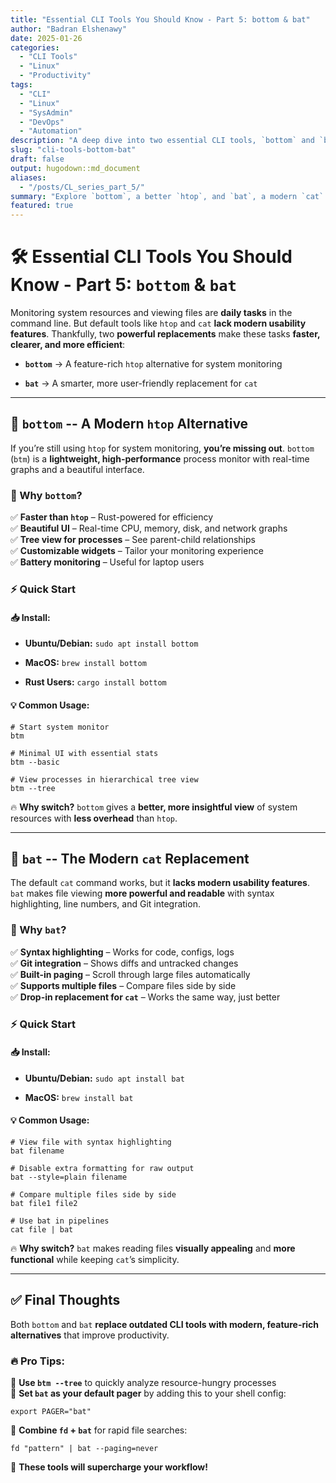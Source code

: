 ```yaml
---
title: "Essential CLI Tools You Should Know - Part 5: bottom & bat"
author: "Badran Elshenawy"
date: 2025-01-26
categories:
  - "CLI Tools"
  - "Linux"
  - "Productivity"
tags:
  - "CLI"
  - "Linux"
  - "SysAdmin"
  - "DevOps"
  - "Automation"
description: "A deep dive into two essential CLI tools, `bottom` and `bat`, that will enhance your workflow."
slug: "cli-tools-bottom-bat"
draft: false
output: hugodown::md_document
aliases:
  - "/posts/CL_series_part_5/"
summary: "Explore `bottom`, a better `htop`, and `bat`, a modern `cat` replacement to improve your Linux workflow."
featured: true
---
```


# 🛠️ Essential CLI Tools You Should Know - Part 5: `bottom` & `bat`

Monitoring system resources and viewing files are **daily tasks** in the command line. But default tools like `htop` and `cat` **lack modern usability features**. Thankfully, two **powerful replacements** make these tasks **faster, clearer, and more efficient**:

-   **`bottom`** → A feature-rich `htop` alternative for system monitoring

-   **`bat`** → A smarter, more user-friendly replacement for `cat`

------------------------------------------------------------------------

## 🌟 `bottom` \-- A Modern `htop` Alternative

If you're still using `htop` for system monitoring, **you're missing out**. `bottom` (`btm`) is a **lightweight, high-performance** process monitor with real-time graphs and a beautiful interface.

### 🔹 Why `bottom`?

✅ **Faster than `htop`** -- Rust-powered for efficiency  
✅ **Beautiful UI** -- Real-time CPU, memory, disk, and network graphs  
✅ **Tree view for processes** -- See parent-child relationships  
✅ **Customizable widgets** -- Tailor your monitoring experience  
✅ **Battery monitoring** -- Useful for laptop users

### ⚡ Quick Start

#### 📥 Install:

-   **Ubuntu/Debian:** `sudo apt install bottom`

-   **MacOS:** `brew install bottom`

-   **Rust Users:** `cargo install bottom`

#### 💡 Common Usage:

```         
# Start system monitor
btm  

# Minimal UI with essential stats
btm --basic  

# View processes in hierarchical tree view
btm --tree  
```

🔥 **Why switch?** `bottom` gives a **better, more insightful view** of system resources with **less overhead** than `htop`.

------------------------------------------------------------------------

## 🌟 `bat` \-- The Modern `cat` Replacement

The default `cat` command works, but it **lacks modern usability features**. `bat` makes file viewing **more powerful and readable** with syntax highlighting, line numbers, and Git integration.

### 🔹 Why `bat`?

✅ **Syntax highlighting** -- Works for code, configs, logs  
✅ **Git integration** -- Shows diffs and untracked changes  
✅ **Built-in paging** -- Scroll through large files automatically  
✅ **Supports multiple files** -- Compare files side by side  
✅ **Drop-in replacement for `cat`** -- Works the same way, just better

### ⚡ Quick Start

#### 📥 Install:

-   **Ubuntu/Debian:** `sudo apt install bat`

-   **MacOS:** `brew install bat`

#### 💡 Common Usage:

```         
# View file with syntax highlighting
bat filename  

# Disable extra formatting for raw output
bat --style=plain filename  

# Compare multiple files side by side
bat file1 file2  

# Use bat in pipelines
cat file | bat  
```

🔥 **Why switch?** `bat` makes reading files **visually appealing** and **more functional** while keeping `cat`'s simplicity.

------------------------------------------------------------------------

## ✅ Final Thoughts

Both `bottom` and `bat` **replace outdated CLI tools with modern, feature-rich alternatives** that improve productivity.

### 🔥 Pro Tips:

🔸 **Use `btm --tree`** to quickly analyze resource-hungry processes  
🔸 **Set `bat` as your default pager** by adding this to your shell config:

```         
export PAGER="bat"
```

🔸 **Combine `fd` + `bat`** for rapid file searches:

```         
fd "pattern" | bat --paging=never
```

🚀 **These tools will supercharge your workflow!**
